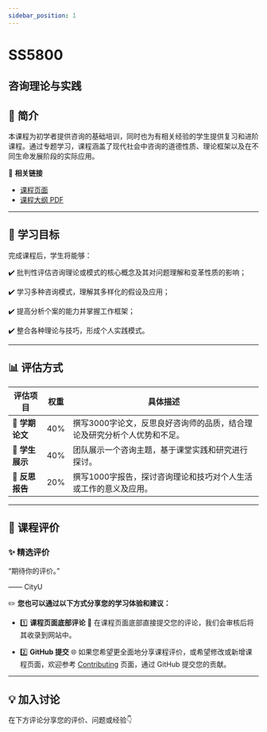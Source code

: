 ```yaml
---
sidebar_position: 1
---
```


# SS5800
## 咨询理论与实践

## **📘 简介**
本课程为初学者提供咨询的基础培训，同时也为有相关经验的学生提供复习和进阶课程。通过专题学习，课程涵盖了现代社会中咨询的道德性质、理论框架以及在不同生命发展阶段的实际应用。

🔗 **相关链接**
- [课程页面](https://www.cityu.edu.hk/catalogue/pg/202425/course/SS5800.htm)
- [课程大纲 PDF](https://www.cityu.edu.hk/catalogue/pg/202425/course/SS5800.pdf)

---

## **🎯 学习目标**

完成课程后，学生将能够：

✔️ 批判性评估咨询理论或模式的核心概念及其对问题理解和变革性质的影响；

✔️ 学习多种咨询模式，理解其多样化的假设及应用；

✔️ 提高分析个案的能力并掌握工作框架；

✔️ 整合各种理论与技巧，形成个人实践模式。

---

## **📊 评估方式**

| **评估项目**             | **权重** | **具体描述**                                                                                       |
|------------------------|---------|---------------------------------------------------------------------------------------------------|
| **📄 学期论文**          | 40%     | 撰写3000字论文，反思良好咨询师的品质，结合理论及研究分析个人优势和不足。                                               |
| **🎤 学生展示**          | 40%     | 团队展示一个咨询主题，基于课堂实践和研究进行探讨。                                                        |
| **📄 反思报告**          | 20%     | 撰写1000字报告，探讨咨询理论和技巧对个人生活或工作的意义及应用。                                                 |

---

## **💬 课程评价**

### ✨ **精选评价**
<div className={commentStyles.commentBox}>
    <p className={commentStyles.commentText}>
        “期待你的评价。”
    </p>
    <p className={commentStyles.commentAuthor}>—— CityU</p>
</div>

✏️ **您也可以通过以下方式分享您的学习体验和建议：**

- 1️⃣ **课程页面底部评论**
💬 在课程页面底部直接提交您的评论，我们会审核后将其收录到网站中。

- 2️⃣ **GitHub 提交**
🌐 如果您希望更全面地分享课程评价，或希望修改或新增课程页面，欢迎参考 [Contributing](https://penjc.github.io/cityU-navigator/contributing) 页面，通过 GitHub 提交您的贡献。

---

## **💡 加入讨论**

在下方评论分享您的评价、问题或经验👇
<Utterances />
